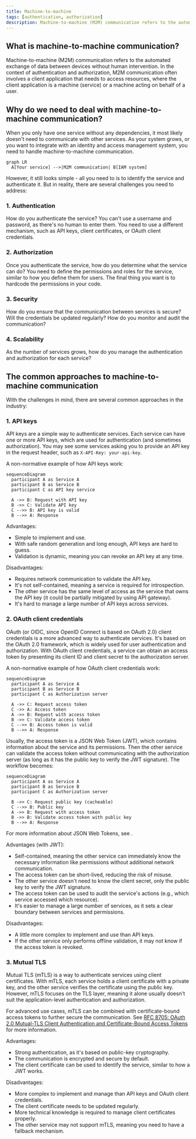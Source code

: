 ```yaml
---
title: Machine-to-machine
tags: [authentication, authorization]
description: Machine-to-machine (M2M) communication refers to the automated exchange of data between devices without human intervention. In the context of authentication and authorization, M2M communication often involves a client application that needs to access resources, where the client application is a machine (service) or a machine acting on behalf of a user.
---
```


## What is machine-to-machine communication?

Machine-to-machine (M2M) communication refers to the automated exchange of data between devices without human intervention. In the context of authentication and authorization, M2M communication often involves a client application that needs to access resources, where the client application is a machine (service) or a machine acting on behalf of a user.

## Why do we need to deal with machine-to-machine communication?

When you only have one service without any dependencies, it most likely doesn't need to communicate with other services. As your system grows, or you want to integrate with an identity and access management system, you need to handle machine-to-machine communication.

```mermaid
graph LR
  A[Your service] -->|M2M communication| B[IAM system]
```

However, it still looks simple - all you need to is to identify the service and authenticate it. But in reality, there are several challenges you need to address:

### 1. Authentication

How do you authenticate the service? You can't use a username and password, as there's no human to enter them. You need to use a different mechanism, such as API keys, client certificates, or OAuth client credentials.

### 2. Authorization

Once you authenticate the service, how do you determine what the service can do? You need to define the permissions and roles for the service, similar to how you define them for users. The final thing you want is to hardcode the permissions in your code.

### 3. Security

How do you ensure that the communication between services is secure? Will the credentials be updated regularly? How do you monitor and audit the communication?

### 4. Scalability

As the number of services grows, how do you manage the authentication and authorization for each service?

## The common approaches to machine-to-machine communication

With the challenges in mind, there are several common approaches in the industry:

### 1. API keys

API keys are a simple way to authenticate services. Each service can have one or more API keys, which are used for authentication (and sometimes authorization). You may see some services asking you to provide an API key in the request header, such as `X-API-Key: your-api-key`.

A non-normative example of how API keys work:

```mermaid
sequenceDiagram
  participant A as Service A
  participant B as Service B
  participant C as API key service

  A ->> B: Request with API key
  B ->> C: Validate API key
  C -->> B: API key is valid
  B -->> A: Response
```

Advantages:

- Simple to implement and use.
- With safe random generation and long enough, API keys are hard to guess.
- Validation is dynamic, meaning you can revoke an API key at any time.

Disadvantages:

- Requires network communication to validate the API key.
- It's not self-contained, meaning a service is required for introspection.
- The other service has the same level of access as the service that owns the API key (it could be partially mitigated by using API gateway).
- It's hard to manage a large number of API keys across services.

### 2. OAuth client credentials

OAuth (or OIDC, since OpenID Connect is based on OAuth 2.0) client credentials is a more advanced way to authenticate services. It's based on the OAuth 2.0 framework, which is widely used for user authentication and authorization. With OAuth client credentials, a service can obtain an access token by presenting its client ID and client secret to the authorization server.

A non-normative example of how OAuth client credentials work:

```mermaid
sequenceDiagram
  participant A as Service A
  participant B as Service B
  participant C as Authorization server

  A ->> C: Request access token
  C ->> A: Access token
  A ->> B: Request with access token
  B ->> C: Validate access token
  C -->> B: Access token is valid
  B -->> A: Response
```

Usually, the access token is a JSON Web Token (JWT), which contains information about the service and its permissions. Then the other service can validate the access token without communicating with the authorization server (as long as it has the public key to verify the JWT signature). The workflow becomes:

```mermaid
sequenceDiagram
  participant A as Service A
  participant B as Service B
  participant C as Authorization server

  B ->> C: Request public key (cacheable)
  C -->> B: Public key
  A ->> B: Request with access token
  B ->> B: Validate access token with public key
  B -->> A: Response
```

For more information about JSON Web Tokens, see <Ref slug="jwt" />.

Advantages (with JWT):

- Self-contained, meaning the other service can immediately know the necessary information like permissions without additional network communication.
- The access token can be short-lived, reducing the risk of misuse.
- The other service doesn't need to know the client secret, only the public key to verify the JWT signature.
- The access token can be used to audit the service's actions (e.g., which service accessed which resource).
- It's easier to manage a large number of services, as it sets a clear boundary between services and permissions.

Disadvantages:

- A little more complex to implement and use than API keys.
- If the other service only performs offline validation, it may not know if the access token is revoked.

### 3. Mutual TLS

Mutual TLS (mTLS) is a way to authenticate services using client certificates. With mTLS, each service holds a client certificate with a private key, and the other service verifies the certificate using the public key. However, mTLS focuses on the TLS layer, meaning it alone usually doesn't suit the application-level authentication and authorization.

For advanced use cases, mTLS can be combined with certificate-bound access tokens to further secure the communication. See [RFC 8705: OAuth 2.0 Mutual-TLS Client Authentication and Certificate-Bound Access Tokens](https://datatracker.ietf.org/doc/html/rfc8705) for more information.

Advantages:

- Strong authentication, as it's based on public-key cryptography.
- The communication is encrypted and secure by default.
- The client certificate can be used to identify the service, similar to how a JWT works.

Disadvantages:

- More complex to implement and manage than API keys and OAuth client credentials.
- The client certificate needs to be updated regularly.
- More technical knowledge is required to manage client certificates properly.
- The other service may not support mTLS, meaning you need to have a fallback mechanism.
